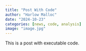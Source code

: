 ```yaml
---
title: "Post With Code"
author: "Harlow Malloc"
date: "2024-10-23"
categories: [news, code, analysis]
image: "image.jpg"
---
```


This is a post with executable code.
